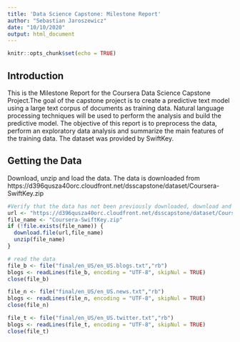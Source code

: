 ```yaml
---
title: 'Data Science Capstone: Milestone Report'
author: "Sebastian Jaroszewicz"
date: "10/10/2020"
output: html_document
---
```


```r
knitr::opts_chunk$set(echo = TRUE)
```

## Introduction

This is the Milestone Report for the Coursera Data Science Capstone Project.The goal of the capstone project is to create a predictive text model using a large text corpus of documents as training data. Natural language processing techniques will be used to perform the analysis and build the predictive model.
The objective of this report is to preprocess the data, perform an exploratory data analysis and summarize the main features of the training data. The dataset was provided by SwiftKey.

## Getting the Data
Download, unzip and load the data. The data is downloaded from https://d396qusza40orc.cloudfront.net/dsscapstone/dataset/Coursera-SwiftKey.zip

```r
#Verify that the data has not been previously downloaded, download and unzip
url <- "https://d396qusza40orc.cloudfront.net/dsscapstone/dataset/Coursera-SwiftKey.zip"
file_name <- "Coursera-SwiftKey.zip"
if (!file.exists(file_name)) {
  download.file(url,file_name)
  unzip(file_name)
}

# read the data
file_b <- file("final/en_US/en_US.blogs.txt","rb")
blogs <- readLines(file_b, encoding = "UTF-8", skipNul = TRUE)
close(file_b)

file_n <- file("final/en_US/en_US.news.txt","rb")
blogs <- readLines(file_n, encoding = "UTF-8", skipNul = TRUE)
close(file_n)

file_t <- file("final/en_US/en_US.twitter.txt","rb")
blogs <- readLines(file_t, encoding = "UTF-8", skipNul = TRUE)
close(file_t)
```

